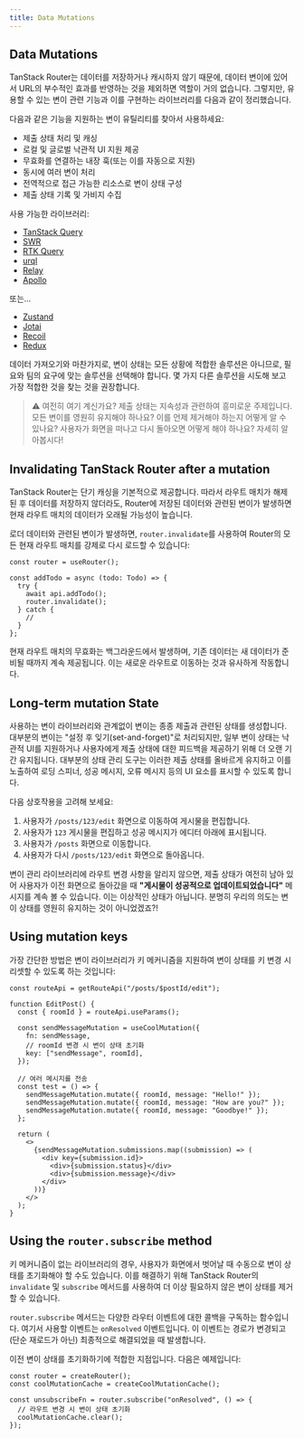 ```yaml
---
title: Data Mutations
---
```


## Data Mutations

TanStack Router는 데이터를 저장하거나 캐시하지 않기 때문에, 데이터 변이에 있어서 URL의 부수적인 효과를 반영하는 것을 제외하면 역할이 거의 없습니다. 그렇지만, 유용할 수 있는 변이 관련 기능과 이를 구현하는 라이브러리를 다음과 같이 정리했습니다.

다음과 같은 기능을 지원하는 변이 유틸리티를 찾아서 사용하세요:

- 제출 상태 처리 및 캐싱
- 로컬 및 글로벌 낙관적 UI 지원 제공
- 무효화를 연결하는 내장 훅(또는 이를 자동으로 지원)
- 동시에 여러 변이 처리
- 전역적으로 접근 가능한 리소스로 변이 상태 구성
- 제출 상태 기록 및 가비지 수집

사용 가능한 라이브러리:

- [TanStack Query](https://tanstack.com/query/latest/docs/react/guides/mutations)
- [SWR](https://swr.vercel.app/)
- [RTK Query](https://redux-toolkit.js.org/rtk-query/overview)
- [urql](https://formidable.com/open-source/urql/)
- [Relay](https://relay.dev/)
- [Apollo](https://www.apollographql.com/docs/react/)

또는...

- [Zustand](https://zustand-demo.pmnd.rs/)
- [Jotai](https://jotai.org/)
- [Recoil](https://recoiljs.org/)
- [Redux](https://redux.js.org/)

데이터 가져오기와 마찬가지로, 변이 상태는 모든 상황에 적합한 솔루션은 아니므로, 필요와 팀의 요구에 맞는 솔루션을 선택해야 합니다. 몇 가지 다른 솔루션을 시도해 보고 가장 적합한 것을 찾는 것을 권장합니다.

> ⚠️ 여전히 여기 계신가요? 제출 상태는 지속성과 관련하여 흥미로운 주제입니다. 모든 변이를 영원히 유지해야 하나요? 이를 언제 제거해야 하는지 어떻게 알 수 있나요? 사용자가 화면을 떠나고 다시 돌아오면 어떻게 해야 하나요? 자세히 알아봅시다!

## Invalidating TanStack Router after a mutation

TanStack Router는 단기 캐싱을 기본적으로 제공합니다. 따라서 라우트 매치가 해제된 후 데이터를 저장하지 않더라도, Router에 저장된 데이터와 관련된 변이가 발생하면 현재 라우트 매치의 데이터가 오래될 가능성이 높습니다.

로더 데이터와 관련된 변이가 발생하면, `router.invalidate`를 사용하여 Router의 모든 현재 라우트 매치를 강제로 다시 로드할 수 있습니다:

```tsx
const router = useRouter();

const addTodo = async (todo: Todo) => {
  try {
    await api.addTodo();
    router.invalidate();
  } catch {
    //
  }
};
```

현재 라우트 매치의 무효화는 백그라운드에서 발생하며, 기존 데이터는 새 데이터가 준비될 때까지 계속 제공됩니다. 이는 새로운 라우트로 이동하는 것과 유사하게 작동합니다.

## Long-term mutation State

사용하는 변이 라이브러리와 관계없이 변이는 종종 제출과 관련된 상태를 생성합니다. 대부분의 변이는 "설정 후 잊기(set-and-forget)"로 처리되지만, 일부 변이 상태는 낙관적 UI를 지원하거나 사용자에게 제출 상태에 대한 피드백을 제공하기 위해 더 오랜 기간 유지됩니다. 대부분의 상태 관리 도구는 이러한 제출 상태를 올바르게 유지하고 이를 노출하여 로딩 스피너, 성공 메시지, 오류 메시지 등의 UI 요소를 표시할 수 있도록 합니다.

다음 상호작용을 고려해 보세요:

1. 사용자가 `/posts/123/edit` 화면으로 이동하여 게시물을 편집합니다.
2. 사용자가 `123` 게시물을 편집하고 성공 메시지가 에디터 아래에 표시됩니다.
3. 사용자가 `/posts` 화면으로 이동합니다.
4. 사용자가 다시 `/posts/123/edit` 화면으로 돌아옵니다.

변이 관리 라이브러리에 라우트 변경 사항을 알리지 않으면, 제출 상태가 여전히 남아 있어 사용자가 이전 화면으로 돌아갔을 때 **"게시물이 성공적으로 업데이트되었습니다"** 메시지를 계속 볼 수 있습니다. 이는 이상적인 상태가 아닙니다. 분명히 우리의 의도는 변이 상태를 영원히 유지하는 것이 아니었겠죠?!

## Using mutation keys

가장 간단한 방법은 변이 라이브러리가 키 메커니즘을 지원하여 변이 상태를 키 변경 시 리셋할 수 있도록 하는 것입니다:

```tsx
const routeApi = getRouteApi("/posts/$postId/edit");

function EditPost() {
  const { roomId } = routeApi.useParams();

  const sendMessageMutation = useCoolMutation({
    fn: sendMessage,
    // roomId 변경 시 변이 상태 초기화
    key: ["sendMessage", roomId],
  });

  // 여러 메시지를 전송
  const test = () => {
    sendMessageMutation.mutate({ roomId, message: "Hello!" });
    sendMessageMutation.mutate({ roomId, message: "How are you?" });
    sendMessageMutation.mutate({ roomId, message: "Goodbye!" });
  };

  return (
    <>
      {sendMessageMutation.submissions.map((submission) => (
        <div key={submission.id}>
          <div>{submission.status}</div>
          <div>{submission.message}</div>
        </div>
      ))}
    </>
  );
}
```

## Using the `router.subscribe` method

키 메커니즘이 없는 라이브러리의 경우, 사용자가 화면에서 벗어날 때 수동으로 변이 상태를 초기화해야 할 수도 있습니다. 이를 해결하기 위해 TanStack Router의 `invalidate` 및 `subscribe` 메서드를 사용하여 더 이상 필요하지 않은 변이 상태를 제거할 수 있습니다.

`router.subscribe` 메서드는 다양한 라우터 이벤트에 대한 콜백을 구독하는 함수입니다. 여기서 사용할 이벤트는 `onResolved` 이벤트입니다. 이 이벤트는 경로가 변경되고(단순 재로드가 아닌) 최종적으로 해결되었을 때 발생합니다.

이전 변이 상태를 초기화하기에 적합한 지점입니다. 다음은 예제입니다:

```tsx
const router = createRouter();
const coolMutationCache = createCoolMutationCache();

const unsubscribeFn = router.subscribe("onResolved", () => {
  // 라우트 변경 시 변이 상태 초기화
  coolMutationCache.clear();
});
```
